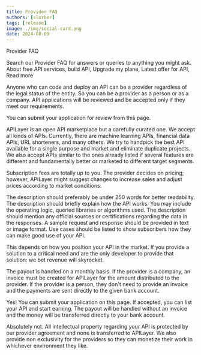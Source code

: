 ```yaml
---
title: Provider FAQ
authors: [slorber]
tags: [release]
image: ./img/social-card.png
date: 2024-08-09
---
```


Provider FAQ

Search our Provider FAQ for answers or queries to anything you might ask. About free API services, build API, Upgrade my plane, Latest offer for API, Read more

Anyone who can code and deploy an API can be a provider regardless of the legal status of the entity. So you can be a provider as a person or as a company. API applications will be reviewed and be accepted only if they meet our requirements.

You can submit your application for review from this page.

APILayer is an open API marketplace but a carefully curated one. We accept all kinds of APIs. Currently, there are machine learning APIs, financial data APIs, URL shorteners, and many others. We try to handpick the best API available for a single purpose and market and eliminate duplicate projects. We also accept APIs similar to the ones already listed if several features are different and fundamentally better or marketed to different target segments.

Subscription fees are totally up to you. The provider decides on pricing; however, APILayer might suggest changes to increase sales and adjust prices according to market conditions.

The description should preferably be under 250 words for better readability.
The description should briefly explain how the API works. You may include the operating logic, queried libraries or algorithms used.
The description should mention any official sources or certifications regarding the data in the responses.
A sample request and response should be provided in text or image format.
Use cases should be listed to show subscribers how they can make good use of your API.

This depends on how you position your API in the market. If you provide a solution to a critical need and are the only developer to provide that solution: we bet revenue will skyrocket.

The payout is handled on a monthly basis. If the provider is a company, an invoice must be created for APILayer for the amount distributed to the provider. If the provider is a person, they don't need to provide an invoice and the payments are sent directly to the given bank account.

Yes! You can submit your application on this page. If accepted, you can list your API and start earning. The payout will be handled without an invoice and the money will be transferred directly to your bank account.

Absolutely not. All intellectual property regarding your API is protected by our provider agreement and none is transferred to APILayer. We also provide non exclusivity for the providers so they can monetize their work in whichever environment they like.